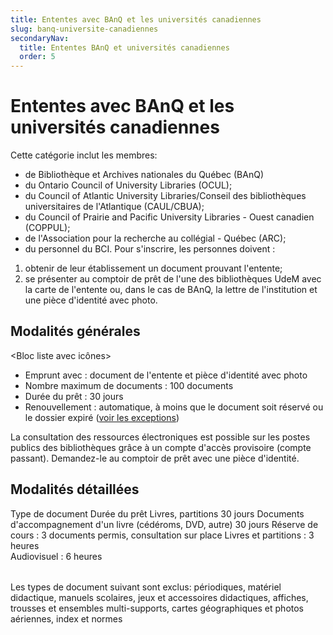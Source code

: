 ```yaml
---
title: Ententes avec BAnQ et les universités canadiennes
slug: banq-universite-canadiennes
secondaryNav:
  title: Ententes BAnQ et universités canadiennes
  order: 5
---
```



# Ententes avec BAnQ et les universités canadiennes

Cette catégorie inclut les membres:

- de Bibliothèque et Archives nationales du Québec (BAnQ)
- du Ontario Council of University Libraries (OCUL);
- du Council of Atlantic University Libraries/Conseil des bibliothèques universitaires de l'Atlantique (CAUL/CBUA);
- du Council of Prairie and Pacific University Libraries - Ouest canadien (COPPUL);
- de l'Association pour la recherche au collégial - Québec (ARC);
- du personnel du BCI. Pour s'inscrire, les personnes doivent :

1. obtenir de leur établissement un document prouvant l'entente;
2. se présenter au comptoir de prêt de l'une des bibliothèques UdeM avec la carte de l'entente ou, dans le cas de BAnQ, la lettre de l'institution et une pièce d'identité avec photo.

## Modalités générales

<Bloc liste avec icônes>

-  Emprunt avec : document de l'entente et pièce d'identité avec photo
-  Nombre maximum de documents : 100 documents
-  Durée du prêt : 30 jours
-  Renouvellement : automatique, à moins que le document soit réservé ou le dossier expiré ([voir les exceptions](../pret-renouvellement-retour/#exceptions-au-renouvellement-automatique))

</Bloc>

La consultation des ressources électroniques est possible sur les postes publics des bibliothèques grâce à un compte d'accès provisoire (compte passant). Demandez-le au comptoir de prêt avec une pièce d'identité.

## Modalités détaillées

<TableContainer component={Paper}>
      <Table sx={{ minWidth: 650 }} aria-label="simple table">
        <TableHead>
          <TableRow>
            <TableCell>Type de document</TableCell>
            <TableCell align="right">Durée du prêt</TableCell>
          </TableRow>
        </TableHead>
        <TableBody>
          <TableRow sx={{ '&:last-child td, &:last-child th': { border: 0 } }}>
            <TableCell>Livres, partitions</TableCell>
            <TableCell align="right">30 jours</TableCell>
          </TableRow>
          <TableRow sx={{ '&:last-child td, &:last-child th': { border: 0 } }}>
            <TableCell>Documents d'accompagnement d'un livre (cédéroms, DVD, autre)</TableCell>
            <TableCell align="right">30 jours</TableCell>
          </TableRow>
          <TableRow sx={{ '&:last-child td, &:last-child th': { border: 0 } }}>
            <TableCell>Réserve de cours : 3 documents permis, consultation sur place</TableCell>
            <TableCell align="right">Livres et partitions : 3 heures <br/> Audiovisuel : 6 heures</TableCell>
          </TableRow>
        </TableBody>
      </Table>
    </TableContainer>

Les types de document suivant sont exclus: périodiques, matériel didactique, manuels scolaires, jeux et accessoires didactiques, affiches, trousses et ensembles multi-supports, cartes géographiques et photos aériennes, index et normes

